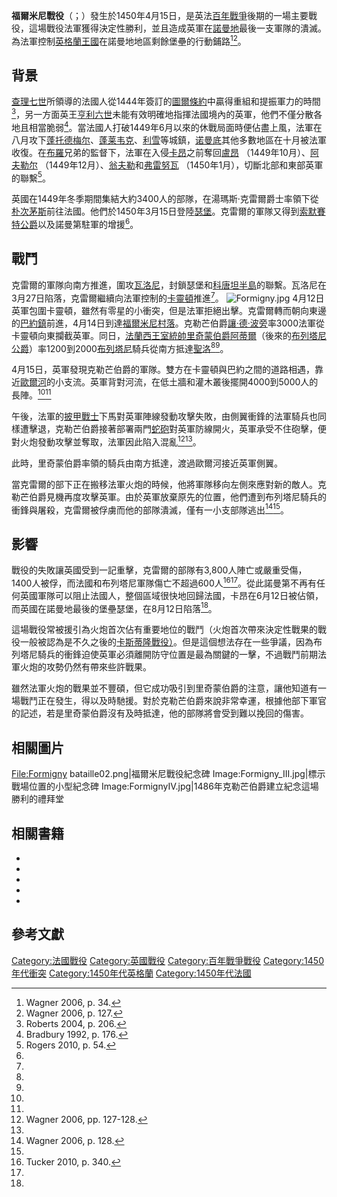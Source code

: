 {{noteTA
|G1=法国地名
}}
{{Infobox Military Conflict
|conflict=福爾米尼戰役
|partof=[[百年戰爭|百年戰爭]]
|image=[[Image:Vigiles_du_roi_Charles_VII_32.jpg|300px]]
|caption=福爾米尼戰役
|date=1450年4月15日
|place=[[法蘭西王國|法蘭西王國]][[福爾米尼|福爾米尼]]
|result=法軍取得決定性勝利
|combatant1=[[File:Royal_Arms_of_England_(1399-1603).svg|20px]] [[英格蘭王國|英格蘭王國]]
|combatant2=[[File:Blason_France_moderne.svg|20px]] [[法蘭西王國|法蘭西王國]]<br>[[File:Armoiries_Bretagne_-_Arms_of_Brittany.svg|20px]] [[布列塔尼公國|布列塔尼公國]]
|commander1=湯瑪斯‧克雷爾爵士
|commander2=[[File:Armoiries_Comtes_Clermont_Beauvaisis.png|20px]] [[讓二世·德·波旁|讓二世·德·波旁]]<br>[[File:Blason_Arthur_III_de_Bretagne_(1393-1425)_comte_de_Richemont.svg|20px]] [[阿蒂爾三世_(布列塔尼)|阿蒂爾·德·里奇蒙]]
|strength1=7,000
|strength2=3,000法軍和1,200布列塔尼軍
|casualties1=約3,800人傷亡<br>1,400人被俘
|casualties2=600人傷亡
}}

'''福爾米尼戰役'''（{{lang-en|Battle of Formigny}}；{{lang-fr|Bataille de Formigny}}）發生於1450年4月15日，是英法[[百年戰爭|百年戰爭]]後期的一場主要戰役，這場戰役法軍獲得決定性勝利，並且造成英軍在[[诺曼底大区|諾曼地]]最後一支軍隊的潰滅。為法軍控制[[英格兰王国|英格蘭王國]]在諾曼地地區剩餘堡壘的行動鋪路<ref>Wagner 2006, p. 34.</ref><ref name=":1">Wagner 2006, p. 127.</ref>。

==背景==
[[查理七世_(法兰西)|查理七世]]所領導的法國人從1444年簽訂的[[圖爾條約|圖爾條約]]中贏得重組和提振軍力的時間<ref>Roberts 2004, p. 206.</ref>，另一方面英王[[亨利六世_(英格蘭)|亨利六世]]未能有效明確地指揮法國境內的英軍，他們不僅分散各地且相當脆弱<ref>Bradbury 1992, p. 176.</ref>。當法國人打破1449年6月以來的休戰局面時便佔盡上風，法軍在八月攻下[[蓬托德梅尔|蓬托德梅尔]]、[[蓬莱韦克|蓬莱韦克]]、[[利雪|利雪]]等城鎮，[[诺曼底大区|诺曼底]]其他多數地區在十月被法軍收復。在[[让·布罗|布羅]]兄弟的監督下，法軍在入侵[[卡昂|卡昂]]之前奪回[[盧昂|盧昂]] （1449年10月）、[[阿夫勒尔|阿夫勒尔]] （1449年12月）、[[翁夫勒|翁夫勒]]和[[弗雷努瓦|弗雷努瓦]] （1450年1月），切斷北部和東部英軍的聯繫<ref name=":0">Rogers 2010, p. 54.</ref>。

英國在1449年冬季期間集結大約3400人的部隊，在湯瑪斯‧克雷爾爵士率領下從[[朴次茅斯|朴次茅斯]]前往法國。他們於1450年3月15日登陸[[瑟堡|瑟堡]]。克雷爾的軍隊又得到[[第二代索默賽特公爵埃德蒙·蒲福|索默賽特公爵]]以及諾曼第駐軍的增援<ref name=":0" />。

==戰鬥==
克雷爾的軍隊向南方推進，圍攻[[瓦洛尼|瓦洛尼]]，封鎖瑟堡和[[科唐坦半島|科唐坦半島]]的聯繫。瓦洛尼在3月27日陷落，克雷爾繼續向法軍控制的[[卡朗唐|卡靈頓]]推進<ref name=":0" />。
[[File:Formigny.jpg|thumb]]
4月12日英軍包圍卡靈頓，雖然有零星的小衝突，但是法軍拒絕出擊。克雷爾轉而朝向東邊的[[巴约区|巴約鎮]]前進，4月14日到達[[福尔米尼|福爾米尼村落]]。克勒芒伯爵[[讓二世·德·波旁|讓·德·波旁]]率3000法軍從卡靈頓向東攔截英軍。同日，[[法蘭西王室統帥|法蘭西王室統帥]][[阿蒂爾三世_(布列塔尼)|里奇蒙伯爵阿蒂爾]]（後來的[[布列塔尼公爵|布列塔尼公爵]]）率1200到2000[[布列塔尼人|布列塔尼]]騎兵從南方抵達[[聖洛|聖洛]]<ref name=":0" /><ref name=":1" />。

4月15日，英軍發現克勒芒伯爵的軍隊。雙方在卡靈頓與巴約之間的道路相遇，靠近[[歐爾河|歐爾河]]的小支流。英軍背對河流，在低土牆和灌木叢後擺開4000到5000人的長陣。<ref name=":0" /><ref name=":1" />

午後，法軍的[[披甲战士|披甲戰士]]下馬對英軍陣線發動攻擊失敗，由側翼衝鋒的法軍騎兵也同樣遭擊退，克勒芒伯爵接著部署兩門[[蛇砲|蛇砲]]對英軍防線開火，英軍承受不住砲擊，便對火炮發動攻擊並奪取，法軍因此陷入混亂<ref>Wagner 2006, pp. 127-128.</ref><ref name=":0" />。

此時，里奇蒙伯爵率領的騎兵由南方抵達，渡過歐爾河接近英軍側翼。

當克雷爾的部下正在搬移法軍火炮的時候，他將軍隊移向左側來應對新的敵人。克勒芒伯爵見機再度攻擊英軍。由於英軍放棄原先的位置，他們遭到布列塔尼騎兵的衝鋒與屠殺，克雷爾被俘虜而他的部隊潰滅，僅有一小支部隊逃出<ref name=":2">Wagner 2006, p. 128.</ref><ref name=":0" />。

==影響==
戰役的失敗讓英國受到一記重擊，克雷爾的部隊有3,800人陣亡或嚴重受傷，1400人被俘，而法國和布列塔尼軍隊傷亡不超過600人<ref>Tucker 2010, p. 340.</ref><ref name=":0" />。從此諾曼第不再有任何英國軍隊可以阻止法國人，整個區域很快地回歸法國，卡昂在6月12日被佔領，而英國在諾曼地最後的堡壘瑟堡，在8月12日陷落<ref name=":2" />。

這場戰役常被援引為火炮首次佔有重要地位的戰鬥（火炮首次帶來決定性戰果的戰役一般被認為是不久之後的[[卡斯蒂隆战役|卡斯蒂隆戰役）]]。但是這個想法存在一些爭議，因為布列塔尼騎兵的衝鋒迫使英軍必須離開防守位置是最為關鍵的一擊，不過戰鬥前期法軍火炮的攻勢仍然有帶來些許戰果。

雖然法軍火炮的戰果並不豐碩，但它成功吸引到里奇蒙伯爵的注意，讓他知道有一場戰鬥正在發生，得以及時馳援。對於克勒芒伯爵來說非常幸運，根據他部下軍官的記述，若是里奇蒙伯爵沒有及時抵達，他的部隊將會受到難以挽回的傷害。

== 相關圖片 ==
<gallery>
File:Formigny bataille02.png|福爾米尼戰役紀念碑
Image:Formigny_III.jpg|標示戰場位置的小型紀念碑
Image:FormignyIV.jpg|1486年克勒芒伯爵建立紀念這場勝利的禮拜堂
</gallery>
== 相關書籍 ==
*{{cite book |last=Bradbury |first=Jim |title=The Medieval Siege |publisher=Boydell & Brewer |year=1992 |ref=harv}}
*{{cite book |last=Roberts |first=William J. |title=France: A Reference Guide from the Renaissance to the Present |publisher=Infobase Publishing |year=2004 |ref=harv}}
*{{Cite book |last1=Rogers |first1=Clifford |title=The Oxford Encyclopedia of Medieval Warfare and Military Technology: Volume 1 |year=2010 |publisher=[[Oxford_University_Press|Oxford University Press]] |location=|isbn=978-0195334036|ref=harv}}
*{{cite book |title=The Global Chronology of Conflict: Volume One: CA. 3000BCE- 1499CE |editor-first=Spencer C. |editor-last=Tucker |publisher=[[ABC-CLIO|ABC-CLIO]] |year=2010 |ref=harv}}
*{{Cite book |last1=Wagner |first1=John A. |title=Encyclopedia of the Hundred Years War |year=2006 |publisher=[[Greenwood_Publishing_Group|Greenwood Publishing Group]] |location=|isbn=978-0313327360|ref=harv}}

==參考文獻==
{{Reflist}}

{{英法百年战争}}

[[Category:法國戰役|Category:法國戰役]]
[[Category:英國戰役|Category:英國戰役]]
[[Category:百年戰爭戰役|Category:百年戰爭戰役]]
[[Category:1450年代衝突|Category:1450年代衝突]]
[[Category:1450年代英格蘭|Category:1450年代英格蘭]]
[[Category:1450年代法國|Category:1450年代法國]]